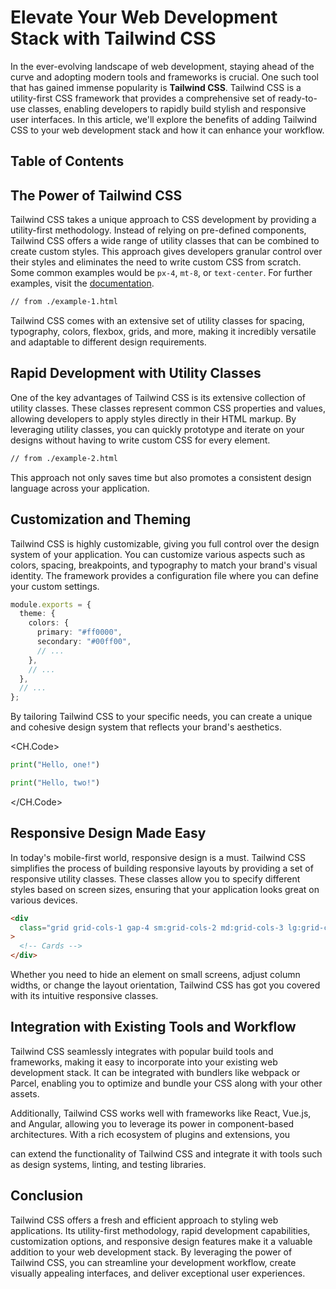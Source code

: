 # Elevate Your Web Development Stack with Tailwind CSS

In the ever-evolving landscape of web development, staying ahead of the curve and adopting modern tools and frameworks is crucial. One such tool that has gained immense popularity is **Tailwind CSS**. Tailwind CSS is a utility-first CSS framework that provides a comprehensive set of ready-to-use classes, enabling developers to rapidly build stylish and responsive user interfaces. In this article, we'll explore the benefits of adding Tailwind CSS to your web development stack and how it can enhance your workflow.

## Table of Contents

## The Power of Tailwind CSS

Tailwind CSS takes a unique approach to CSS development by providing a utility-first methodology. Instead of relying on pre-defined components, Tailwind CSS offers a wide range of utility classes that can be combined to create custom styles. This approach gives developers granular control over their styles and eliminates the need to write custom CSS from scratch. Some common examples would be `px-4`, `mt-8`, or `text-center`. For further examples, visit the [documentation](https://tailwindcss.com/docs/installation).

```html
// from ./example-1.html
```

Tailwind CSS comes with an extensive set of utility classes for spacing, typography, colors, flexbox, grids, and more, making it incredibly versatile and adaptable to different design requirements.

## Rapid Development with Utility Classes

One of the key advantages of Tailwind CSS is its extensive collection of utility classes. These classes represent common CSS properties and values, allowing developers to apply styles directly in their HTML markup. By leveraging utility classes, you can quickly prototype and iterate on your designs without having to write custom CSS for every element.

```html
// from ./example-2.html
```

This approach not only saves time but also promotes a consistent design language across your application.

## Customization and Theming

Tailwind CSS is highly customizable, giving you full control over the design system of your application. You can customize various aspects such as colors, spacing, breakpoints, and typography to match your brand's visual identity. The framework provides a configuration file where you can define your custom settings.

```typescript tailwind.config.js
module.exports = {
  theme: {
    colors: {
      primary: "#ff0000",
      secondary: "#00ff00",
      // ...
    },
    // ...
  },
  // ...
};
```

By tailoring Tailwind CSS to your specific needs, you can create a unique and cohesive design system that reflects your brand's aesthetics.

<CH.Code>

```python one.py
print("Hello, one!")
```

```python two.py
print("Hello, two!")
```

</CH.Code>

## Responsive Design Made Easy

In today's mobile-first world, responsive design is a must. Tailwind CSS simplifies the process of building responsive layouts by providing a set of responsive utility classes. These classes allow you to specify different styles based on screen sizes, ensuring that your application looks great on various devices.

```html
<div
  class="grid grid-cols-1 gap-4 sm:grid-cols-2 md:grid-cols-3 lg:grid-cols-4"
>
  <!-- Cards -->
</div>
```

Whether you need to hide an element on small screens, adjust column widths, or change the layout orientation, Tailwind CSS has got you covered with its intuitive responsive classes.

## Integration with Existing Tools and Workflow

Tailwind CSS seamlessly integrates with popular build tools and frameworks, making it easy to incorporate into your existing web development stack. It can be integrated with bundlers like webpack or Parcel, enabling you to optimize and bundle your CSS along with your other assets.

Additionally, Tailwind CSS works well with frameworks like React, Vue.js, and Angular, allowing you to leverage its power in component-based architectures. With a rich ecosystem of plugins and extensions, you

can extend the functionality of Tailwind CSS and integrate it with tools such as design systems, linting, and testing libraries.

## Conclusion

Tailwind CSS offers a fresh and efficient approach to styling web applications. Its utility-first methodology, rapid development capabilities, customization options, and responsive design features make it a valuable addition to your web development stack. By leveraging the power of Tailwind CSS, you can streamline your development workflow, create visually appealing interfaces, and deliver exceptional user experiences.
